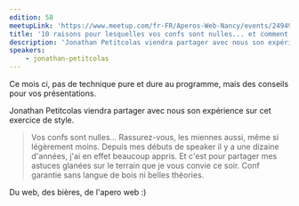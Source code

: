 ```yaml
---
edition: 58
meetupLink: 'https://www.meetup.com/fr-FR/Aperos-Web-Nancy/events/249491076/'
title: '10 raisons pour lesquelles vos confs sont nulles... et comment y remédier.'
description: 'Jonathan Petitcolas viendra partager avec nous son expérience sur cet exercice de style.'
speakers:
    - jonathan-petitcolas
---
```


Ce mois ci, pas de technique pure et dure au programme, mais des conseils pour vos présentations.

Jonathan Petitcolas viendra partager avec nous son expérience sur cet exercice de style.

> Vos confs sont nulles... Rassurez-vous, les miennes aussi, même si légèrement moins. Depuis mes débuts de speaker il y a une dizaine d'années, j'ai en effet beaucoup appris. Et c'est pour partager mes astuces glanées sur le terrain que je vous convie ce soir. Conf garantie sans langue de bois ni belles théories.

Du web, des bières, de l'apero web :)
